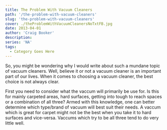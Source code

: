 ```yaml
---
title: The Problem With Vacuum Cleaners
path: '/the-problem-with-vacuum-cleaners'
slug: 'the-problem-with-vacuum-cleaners'
cover: ./theProblemWithVacuumCleanersNoTxtFB.jpg
date: 2013-04-01
author: 'Craig Booker'
description:
series: 'NA'
tags:
  - Category Goes Here
---
```


So, you might be wondering why I would write about such a mundane topic of vacuum cleaners. Well, believe it or not a vacuum cleaner is an important part of our lives. When it comes to choosing a vacuum cleaner, the best choice is not always clear.

First you need to consider what the vaccum will primarily be use for. Is this for mainly carpeted areas, hard surfaces, getting into tough to reach spaces or a combination of all three? Armed with this knowledge, one can better determine which type/brand of vacuum will best suit their needs. A vaccum which is great for carpet might not be the best when you take it to hard surfaces and vice-versa. Vaccums which try to be all three tend to do very little well.
